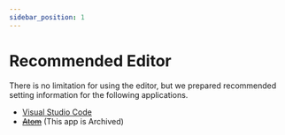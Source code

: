 ```yaml
---
sidebar_position: 1
---
```


# Recommended Editor

There is no limitation for using the editor, but we prepared recommended setting information for the following applications.

- [Visual Studio Code](/docs/env/editor/vscode)
- ~~[Atom](/docs/env/editor/atom)~~ (This app is Archived)
